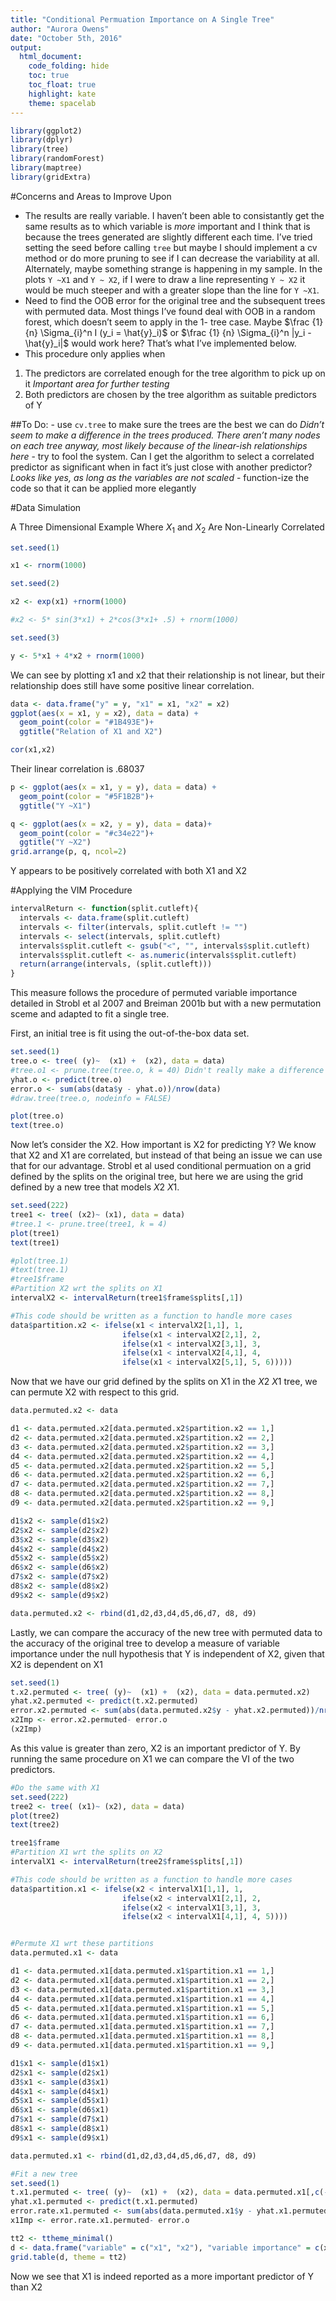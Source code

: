 ```yaml
---
title: "Conditional Permuation Importance on A Single Tree"
author: "Aurora Owens"
date: "October 5th, 2016"
output:
  html_document:
    code_folding: hide
    toc: true
    toc_float: true
    highlight: kate
    theme: spacelab
---
```


```r
library(ggplot2)
library(dplyr)
library(tree)
library(randomForest)
library(maptree)
library(gridExtra)
```
 
#Concerns and Areas to Improve Upon

- The results are really variable. I haven't been able to consistantly get the same results as to which variable is *more* important and I think that is because the trees generated are slightly different each time. I've tried setting the seed before calling `tree` but maybe I should implement a cv method or do more pruning to see if I can decrease the variability at all. Alternately, maybe something strange is happening in my sample. In the plots `Y ~X1` and `Y ~ X2`, if I were to draw a line representing `Y ~ X2` it would be much steeper and with a greater slope than the line for `Y ~X1`. 
- Need to find the OOB error for the original tree and the subsequent trees with permuted data. Most things I've found deal with OOB in a random forest, which doesn't seem to apply in the 1- tree case. Maybe $\frac {1} {n} \Sigma_{i}^n I (y_i = \hat{y}_i)$ or $\frac {1} {n} \Sigma_{i}^n |y_i - \hat{y}_i|$ would work here? That's what I've implemented below. 
- This procedure only applies when
 (1) The predictors are correlated enough for the tree algorithm to pick up on it *Important area for further testing*
 (2) Both predictors are chosen by the tree algorithm as suitable predictors of Y
 
##To Do:
- use `cv.tree` to make sure the trees are the best we can do
*Didn't seem to make a difference in the trees produced. There aren't many nodes on each tree anyway, most likely because of the linear-ish relationships here*
- try to fool the system. Can I get the algorithm to select a correlated predictor as significant when in fact it's just close with another predictor?
 *Looks like yes, as long as the variables are not scaled*
- function-ize the code so that it can be applied more elegantly

#Data Simulation

A Three Dimensional Example Where $X_1$ and $X_2$ Are Non-Linearly Correlated

```r

set.seed(1)

x1 <- rnorm(1000)

set.seed(2)

x2 <- exp(x1) +rnorm(1000) 

#x2 <- 5* sin(3*x1) + 2*cos(3*x1+ .5) + rnorm(1000)

set.seed(3)

y <- 5*x1 + 4*x2 + rnorm(1000)
```

We can see by plotting x1 and x2 that their relationship is not linear, but their relationship does still have some positive linear correlation. 

```r
data <- data.frame("y" = y, "x1" = x1, "x2" = x2)
ggplot(aes(x = x1, y = x2), data = data) + 
  geom_point(color = "#1B493E")+ 
  ggtitle("Relation of X1 and X2")

cor(x1,x2)
```


Their linear correlation is .68037

```r
p <- ggplot(aes(x = x1, y = y), data = data) +
  geom_point(color = "#5F1B2B")+
  ggtitle("Y ~X1")

q <- ggplot(aes(x = x2, y = y), data = data)+
  geom_point(color = "#c34e22")+
  ggtitle("Y ~X2")
grid.arrange(p, q, ncol=2)
```

Y appears to be positively correlated with both X1 and X2

#Applying the VIM Procedure

```r
intervalReturn <- function(split.cutleft){ 
  intervals <- data.frame(split.cutleft)
  intervals <- filter(intervals, split.cutleft != "")
  intervals <- select(intervals, split.cutleft)
  intervals$split.cutleft <- gsub("<", "", intervals$split.cutleft)
  intervals$split.cutleft <- as.numeric(intervals$split.cutleft)
  return(arrange(intervals, (split.cutleft)))
}
```

This measure follows the procedure of permuted variable importance detailed in Strobl et al 2007 and Breiman 2001b but with a new permutation sceme and adapted to fit a single tree. 

First, an initial tree is fit using the out-of-the-box data set. 

```r
set.seed(1)
tree.o <- tree( (y)~  (x1) +  (x2), data = data)
#tree.o1 <- prune.tree(tree.o, k = 40) Didn't really make a difference in error.o
yhat.o <- predict(tree.o)
error.o <- sum(abs(data$y - yhat.o))/nrow(data)
#draw.tree(tree.o, nodeinfo = FALSE)

plot(tree.o)
text(tree.o)
```

Now let's consider the X2. How important is X2 for predicting Y? We know that X2 and X1 are correlated, but instead of that being an issue we can use that for our advantage. Strobl et al used conditional permuation on a grid defined by the splits on the original tree, but here we are using the grid defined by a new tree that models $X2~X1$. 

```r
set.seed(222)
tree1 <- tree( (x2)~ (x1), data = data)
#tree.1 <- prune.tree(tree1, k = 4)
plot(tree1)
text(tree1)

#plot(tree.1)
#text(tree.1)
#tree1$frame
#Partition X2 wrt the splits on X1
intervalX2 <- intervalReturn(tree1$frame$splits[,1])

#This code should be written as a function to handle more cases 
data$partition.x2 <- ifelse(x1 < intervalX2[1,1], 1, 
                         ifelse(x1 < intervalX2[2,1], 2, 
                         ifelse(x1 < intervalX2[3,1], 3,
                         ifelse(x1 < intervalX2[4,1], 4,
                         ifelse(x1 < intervalX2[5,1], 5, 6)))))


```

Now that we have our grid defined by the splits on X1 in the $X2~X1$ tree, we can permute X2 with respect to this grid.  

```r
data.permuted.x2 <- data

d1 <- data.permuted.x2[data.permuted.x2$partition.x2 == 1,] 
d2 <- data.permuted.x2[data.permuted.x2$partition.x2 == 2,] 
d3 <- data.permuted.x2[data.permuted.x2$partition.x2 == 3,] 
d4 <- data.permuted.x2[data.permuted.x2$partition.x2 == 4,] 
d5 <- data.permuted.x2[data.permuted.x2$partition.x2 == 5,] 
d6 <- data.permuted.x2[data.permuted.x2$partition.x2 == 6,] 
d7 <- data.permuted.x2[data.permuted.x2$partition.x2 == 7,]
d8 <- data.permuted.x2[data.permuted.x2$partition.x2 == 8,]
d9 <- data.permuted.x2[data.permuted.x2$partition.x2 == 9,]

d1$x2 <- sample(d1$x2)
d2$x2 <- sample(d2$x2)
d3$x2 <- sample(d3$x2)
d4$x2 <- sample(d4$x2)
d5$x2 <- sample(d5$x2)
d6$x2 <- sample(d6$x2)
d7$x2 <- sample(d7$x2)
d8$x2 <- sample(d8$x2)
d9$x2 <- sample(d9$x2)

data.permuted.x2 <- rbind(d1,d2,d3,d4,d5,d6,d7, d8, d9)
```

Lastly, we can compare the accuracy of the new tree with permuted data to the accuracy of the original tree to develop a measure of variable importance under the null hypothesis that Y is independent of X2, given that X2 is dependent on X1

```r
set.seed(1)
t.x2.permuted <- tree( (y)~  (x1) +  (x2), data = data.permuted.x2)
yhat.x2.permuted <- predict(t.x2.permuted)
error.x2.permuted <- sum(abs(data.permuted.x2$y - yhat.x2.permuted))/nrow(data.permuted.x2)
x2Imp <- error.x2.permuted- error.o 
(x2Imp)
```

As this value is greater than zero, X2 is an important predictor of Y. By running the same procedure on X1 we can compare the VI of the two predictors.

```r
#Do the same with X1
set.seed(222)
tree2 <- tree( (x1)~ (x2), data = data)
plot(tree2)
text(tree2)

tree1$frame
#Partition X1 wrt the splits on X2
intervalX1 <- intervalReturn(tree2$frame$splits[,1])

#This code should be written as a function to handle more cases 
data$partition.x1 <- ifelse(x2 < intervalX1[1,1], 1, 
                         ifelse(x2 < intervalX1[2,1], 2, 
                         ifelse(x2 < intervalX1[3,1], 3,
                         ifelse(x2 < intervalX1[4,1], 4, 5))))


#Permute X1 wrt these partitions
data.permuted.x1 <- data

d1 <- data.permuted.x1[data.permuted.x1$partition.x1 == 1,] 
d2 <- data.permuted.x1[data.permuted.x1$partition.x1 == 2,] 
d3 <- data.permuted.x1[data.permuted.x1$partition.x1 == 3,] 
d4 <- data.permuted.x1[data.permuted.x1$partition.x1 == 4,] 
d5 <- data.permuted.x1[data.permuted.x1$partition.x1 == 5,] 
d6 <- data.permuted.x1[data.permuted.x1$partition.x1 == 6,] 
d7 <- data.permuted.x1[data.permuted.x1$partition.x1 == 7,]
d8 <- data.permuted.x1[data.permuted.x1$partition.x1 == 8,]
d9 <- data.permuted.x1[data.permuted.x1$partition.x1 == 9,]

d1$x1 <- sample(d1$x1)
d2$x1 <- sample(d2$x1)
d3$x1 <- sample(d3$x1)
d4$x1 <- sample(d4$x1)
d5$x1 <- sample(d5$x1)
d6$x1 <- sample(d6$x1)
d7$x1 <- sample(d7$x1)
d8$x1 <- sample(d8$x1)
d9$x1 <- sample(d9$x1)

data.permuted.x1 <- rbind(d1,d2,d3,d4,d5,d6,d7, d8, d9)

#Fit a new tree
set.seed(1)
t.x1.permuted <- tree( (y)~  (x1) +  (x2), data = data.permuted.x1[,c(-4, -5)])
yhat.x1.permuted <- predict(t.x1.permuted)
error.rate.x1.permuted <- sum(abs(data.permuted.x1$y - yhat.x1.permuted))/nrow(data.permuted.x1)
x1Imp <- error.rate.x1.permuted- error.o  
```


```r
tt2 <- ttheme_minimal()
d <- data.frame("variable" = c("x1", "x2"), "variable importance" = c(x1Imp, x2Imp))
grid.table(d, theme = tt2)
```

Now we see that X1 is indeed reported as a more important predictor of Y than X2



